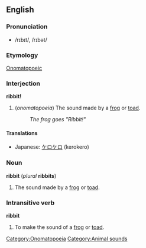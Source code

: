 ==English==

===Pronunciation===
*/rɪbɪt/, /rɪbət/

===Etymology===
[[Onomatopoeic]]
[[Category:Onomatopoeia]]

===Interjection===
'''ribbit!'''

#(''onomatopoeia'') The sound made by a [[frog]] or [[toad]].
#:''The frog goes "Ribbit!"''

====Translations====
*Japanese: [[ケロケロ]] (kerokero)

===Noun===
'''ribbit''' (''plural'' '''ribbits''')

#The sound made by a [[frog]] or [[toad]].

===Intransitive verb===
'''ribbit''' <!--do the inflected forms have a double 't'?-->

#To make the sound of a [[frog]] or [[toad]].

[[Category:Animal sounds]]